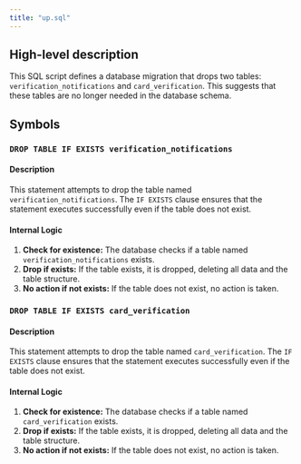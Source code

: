 ```yaml
---
title: "up.sql"
---
```


## High-level description
This SQL script defines a database migration that drops two tables: `verification_notifications` and `card_verification`. This suggests that these tables are no longer needed in the database schema.

## Symbols
### `DROP TABLE IF EXISTS verification_notifications`
#### Description
This statement attempts to drop the table named `verification_notifications`. The `IF EXISTS` clause ensures that the statement executes successfully even if the table does not exist.

#### Internal Logic
1. **Check for existence:** The database checks if a table named `verification_notifications` exists.
2. **Drop if exists:** If the table exists, it is dropped, deleting all data and the table structure.
3. **No action if not exists:** If the table does not exist, no action is taken.

### `DROP TABLE IF EXISTS card_verification`
#### Description
This statement attempts to drop the table named `card_verification`. The `IF EXISTS` clause ensures that the statement executes successfully even if the table does not exist.

#### Internal Logic
1. **Check for existence:** The database checks if a table named `card_verification` exists.
2. **Drop if exists:** If the table exists, it is dropped, deleting all data and the table structure.
3. **No action if not exists:** If the table does not exist, no action is taken.
